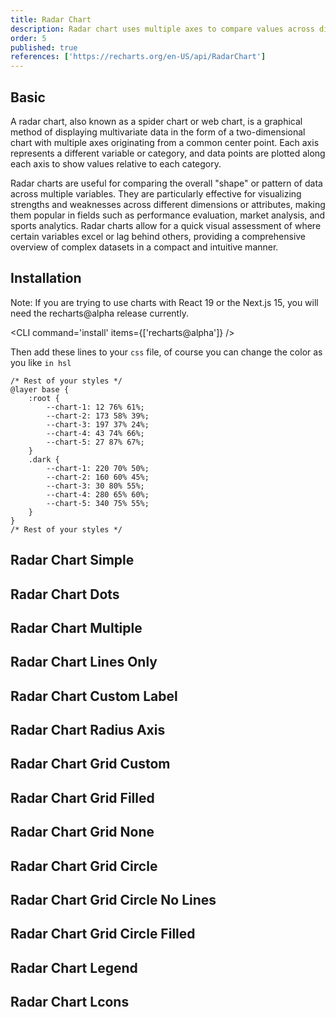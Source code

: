 ```yaml
---
title: Radar Chart
description: Radar chart uses multiple axes to compare values across different variables from a central point.
order: 5
published: true
references: ['https://recharts.org/en-US/api/RadarChart']
---
```


## Basic

A radar chart, also known as a spider chart or web chart, is a graphical method of displaying multivariate data in the form of a two-dimensional chart with multiple axes originating from a common center point. Each axis represents a different variable or category, and data points are plotted along each axis to show values relative to each category.

Radar charts are useful for comparing the overall "shape" or pattern of data across multiple variables. They are particularly effective for visualizing strengths and weaknesses across different dimensions or attributes, making them popular in fields such as performance evaluation, market analysis, and sports analytics. Radar charts allow for a quick visual assessment of where certain variables excel or lag behind others, providing a comprehensive overview of complex datasets in a compact and intuitive manner.

<Demo className="w-full" component='charts/radar-chart/radar-chart-simple-demo' />

## Installation

<Note variant="warning">Note: If you are trying to use charts with React 19 or the Next.js 15, you will need the recharts@alpha release currently.</Note>

<CLI command='install' items={['recharts@alpha']} />

<Install component='charts' />

Then add these lines to your `css` file, of course you can change the color as you like `in hsl`

```tsx {2-17}
/* Rest of your styles */
@layer base {
    :root {
        --chart-1: 12 76% 61%;
        --chart-2: 173 58% 39%;
        --chart-3: 197 37% 24%;
        --chart-4: 43 74% 66%;
        --chart-5: 27 87% 67%;
    }
    .dark {
        --chart-1: 220 70% 50%;
        --chart-2: 160 60% 45%;
        --chart-3: 30 80% 55%;
        --chart-4: 280 65% 60%;
        --chart-5: 340 75% 55%;
    }
}
/* Rest of your styles */
```

## Radar Chart Simple

<Demo className="w-full" component='charts/radar-chart/radar-chart-simple-demo' />

## Radar Chart Dots

<Demo className="w-full" component='charts/radar-chart/radar-chart-dots-demo' />

## Radar Chart Multiple

<Demo className="w-full" component='charts/radar-chart/radar-chart-multiple-demo' />

## Radar Chart Lines Only

<Demo className="w-full" component='charts/radar-chart/radar-chart-lines-only-demo' />

## Radar Chart Custom Label

<Demo className="w-full" component='charts/radar-chart/radar-chart-custom-label-demo' />

## Radar Chart Radius Axis

<Demo className="w-full" component='charts/radar-chart/radar-chart-radius-axis-demo' />

## Radar Chart Grid Custom

<Demo className="w-full" component='charts/radar-chart/radar-chart-grid-custom-demo' />

## Radar Chart Grid Filled

<Demo className="w-full" component='charts/radar-chart/radar-chart-grid-filled-demo' />

## Radar Chart Grid None

<Demo className="w-full" component='charts/radar-chart/radar-chart-grid-none-demo' />

## Radar Chart Grid Circle

<Demo className="w-full" component='charts/radar-chart/radar-chart-grid-circle-demo' />

## Radar Chart Grid Circle No Lines

<Demo className="w-full" component='charts/radar-chart/radar-chart-grid-circle-no-lines-demo' />

## Radar Chart Grid Circle Filled

<Demo className="w-full" component='charts/radar-chart/radar-chart-grid-circle-filled-demo' />

## Radar Chart Legend

<Demo className="w-full" component='charts/radar-chart/radar-chart-legend-demo' />

## Radar Chart Lcons

<Demo className="w-full" component='charts/radar-chart/radar-chart-icons-demo' />
